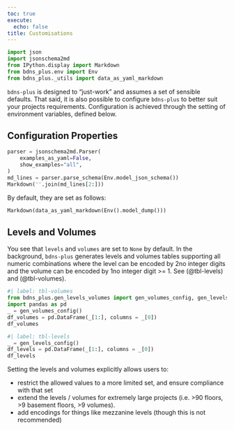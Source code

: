 ```yaml
---
toc: true
execute:
  echo: false
title: Customisations
---
```



```python
import json
import jsonschema2md
from IPython.display import Markdown
from bdns_plus.env import Env
from bdns_plus._utils import data_as_yaml_markdown

```

`bdns-plus` is designed to "just-work" and assumes a set of sensible defaults.
That said, it is also possible to configure `bdns-plus` to better suit your projects requirements.
Configuration is achieved through the setting of environment variables, defined below.

## Configuration Properties
```python
parser = jsonschema2md.Parser(
    examples_as_yaml=False,
    show_examples="all",
)
md_lines = parser.parse_schema(Env.model_json_schema())
Markdown(''.join(md_lines[2:]))
```

By default, they are set as follows:

```python
Markdown(data_as_yaml_markdown(Env().model_dump()))
```

## Levels and Volumes

You see that `levels` and `volumes` are set to `None` by default.
In the background, `bdns-plus` generates levels and volumes tables supporting
all numeric combinations where the level can be encoded by 2no integer digits
and the volume can be encoded by 1no integer digit >= 1. See (@tbl-levels) and (@tbl-volumes).

```python
#| label: tbl-volumes
from bdns_plus.gen_levels_volumes import gen_volumes_config, gen_levels_config
import pandas as pd
_ = gen_volumes_config()
df_volumes = pd.DataFrame(_[1:], columns = _[0])
df_volumes
```


```python
#| label: tbl-levels
_ = gen_levels_config()
df_levels = pd.DataFrame(_[1:], columns = _[0])
df_levels
```


Setting the levels and volumes explicitly allows users to:

- restrict the allowed values to a more limited set, and ensure compliance with that set
- extend the levels / volumes for extremely large projects 
(i.e. >90 floors, >9 basement floors, >9 volumes).
- add encodings for things like mezzanine levels (though this is not recommended)




